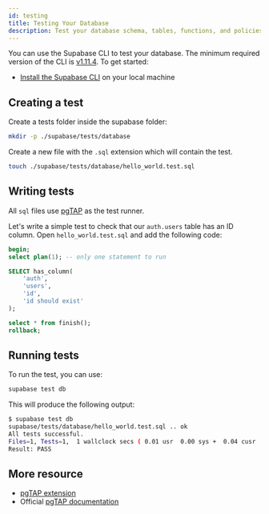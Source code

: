 ```yaml
---
id: testing
title: Testing Your Database
description: Test your database schema, tables, functions, and policies.
---
```



You can use the Supabase CLI to test your database. The minimum required version of the CLI is [v1.11.4](https://github.com/supabase/cli/releases). To get started:

- [Install the Supabase CLI](/docs/guides/cli) on your local machine

## Creating a test

Create a tests folder inside the supabase folder:

```bash
mkdir -p ./supabase/tests/database
```

Create a new file with the `.sql` extension which will contain the test.

```bash
touch ./supabase/tests/database/hello_world.test.sql
```

## Writing tests

All `sql` files use [pgTAP](/docs/guides/database/extensions/pgtap) as the test runner.

Let's write a simple test to check that our `auth.users` table has an ID column. Open `hello_world.test.sql` and add the following code:

```sql
begin;
select plan(1); -- only one statement to run

SELECT has_column(
    'auth',
    'users',
    'id',
    'id should exist'
);

select * from finish();
rollback;
```

## Running tests

To run the test, you can use:

```bash
supabase test db
```

This will produce the following output:

```bash
$ supabase test db
supabase/tests/database/hello_world.test.sql .. ok
All tests successful.
Files=1, Tests=1,  1 wallclock secs ( 0.01 usr  0.00 sys +  0.04 cusr  0.02 csys =  0.07 CPU)
Result: PASS
```

## More resource

- [pgTAP extension](/docs/guides/database/extensions/pgtap)
- Official [pgTAP documentation](https://pgtap.org/)
